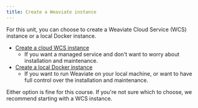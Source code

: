 ```yaml
---
title: Create a Weaviate instance
---
```


For this unit, you can choose to create a Weaviate Cloud Service (WCS) instance or a local Docker instance.

- [Create a cloud WCS instance](./10_create_wcs.mdx)
    - If you want a managed service and don't want to worry about installation and maintenance.
- [Create a local Docker instance](./20_create_docker.mdx)
    - If you want to run Weaviate on your local machine, or want to have full control over the installation and maintenance.

Either option is fine for this course. If you're not sure which to choose, we recommend starting with a WCS instance.


<DocsFeedback/>
